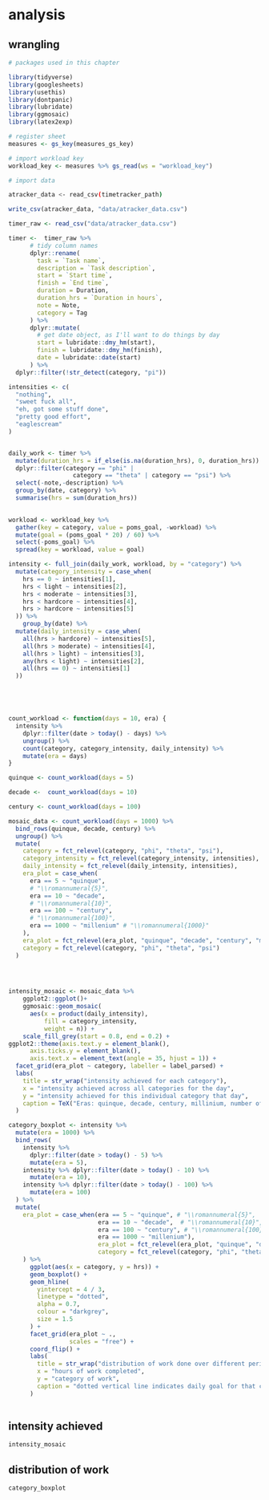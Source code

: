 # analysis {#analysis}

## wrangling

```r
# packages used in this chapter

library(tidyverse)
library(googlesheets) 
library(usethis)
library(dontpanic)
library(lubridate)
library(ggmosaic)
library(latex2exp)

# register sheet
measures <- gs_key(measures_gs_key)

# import workload key
workload_key <- measures %>% gs_read(ws = "workload_key")

```


```bash
# import data

atracker_data <- read_csv(timetracker_path)
```

```r
write_csv(atracker_data, "data/atracker_data.csv")

```

```r
timer_raw <- read_csv("data/atracker_data.csv")

timer <-  timer_raw %>%
      # tidy column names
      dplyr::rename(
        task = `Task name`,
        description = `Task description`,
        start = `Start time`,
        finish = `End time`,
        duration = Duration,
        duration_hrs = `Duration in hours`,
        note = Note,
        category = Tag
      ) %>%
      dplyr::mutate(
        # get date object, as I'll want to do things by day
        start = lubridate::dmy_hm(start),
        finish = lubridate::dmy_hm(finish),
        date = lubridate::date(start)
      ) %>% 
  dplyr::filter(!str_detect(category, "pi"))

```


```r

intensities <- c(
  "nothing",
  "sweet fuck all",
  "eh, got some stuff done",
  "pretty good effort",
  "eaglescream"
)


daily_work <- timer %>%
  mutate(duration_hrs = if_else(is.na(duration_hrs), 0, duration_hrs)) %>%
  dplyr::filter(category == "phi" |
                  category == "theta" | category == "psi") %>%
  select(-note,-description) %>%
  group_by(date, category) %>%
  summarise(hrs = sum(duration_hrs)) 
  

workload <- workload_key %>% 
  gather(key = category, value = poms_goal, -workload) %>% 
  mutate(goal = (poms_goal * 20) / 60) %>% 
  select(-poms_goal) %>% 
  spread(key = workload, value = goal)

intensity <- full_join(daily_work, workload, by = "category") %>% 
  mutate(category_intensity = case_when(
    hrs == 0 ~ intensities[1],
    hrs < light ~ intensities[2],
    hrs < moderate ~ intensities[3],
    hrs < hardcore ~ intensities[4],
    hrs > hardcore ~ intensities[5]
  )) %>% 
    group_by(date) %>% 
  mutate(daily_intensity = case_when(
    all(hrs > hardcore) ~ intensities[5],
    all(hrs > moderate) ~ intensities[4],
    all(hrs > light) ~ intensities[3],
    any(hrs < light) ~ intensities[2],
    all(hrs == 0) ~ intensities[1]
  ))






```

```r
count_workload <- function(days = 10, era) {
  intensity %>%
    dplyr::filter(date > today() - days) %>%
    ungroup() %>%
    count(category, category_intensity, daily_intensity) %>%
    mutate(era = days)
}

quinque <- count_workload(days = 5)

decade <-  count_workload(days = 10)

century <- count_workload(days = 100)

mosaic_data <- count_workload(days = 1000) %>%
  bind_rows(quinque, decade, century) %>%
  ungroup() %>%
  mutate(
    category = fct_relevel(category, "phi", "theta", "psi"),
    category_intensity = fct_relevel(category_intensity, intensities),
    daily_intensity = fct_relevel(daily_intensity, intensities),
    era_plot = case_when(
      era == 5 ~ "quinque",
      # "\\romannumeral{5}",
      era == 10 ~ "decade",
      # "\\romannumeral{10}",
      era == 100 ~ "century",
      # "\\romannumeral{100}",
      era == 1000 ~ "millenium" # "\\romannumeral{1000}"
    ),
    era_plot = fct_relevel(era_plot, "quinque", "decade", "century", "millenium"),
    category = fct_relevel(category, "phi", "theta", "psi")
  )


  
```


```r

intensity_mosaic <- mosaic_data %>% 
    ggplot2::ggplot()+
    ggmosaic::geom_mosaic(
      aes(x = product(daily_intensity),
          fill = category_intensity,
          weight = n)) +
    scale_fill_grey(start = 0.8, end = 0.2) +
ggplot2::theme(axis.text.y = element_blank(),
      axis.ticks.y = element_blank(),
      axis.text.x = element_text(angle = 35, hjust = 1)) + 
  facet_grid(era_plot ~ category, labeller = label_parsed) +
  labs(
    title = str_wrap("intensity achieved for each category"),
    x = "intensity achieved across all categories for the day",
    y = "intensity achieved for this individual category that day",
    caption = TeX("Eras: quinque, decade, century, millinium, number of days' data analysed.\n $\\phi, \\theta, \\psi$ := research, skills, and busywork")
  )


```


```r
category_boxplot <- intensity %>%
  mutate(era = 1000) %>%
  bind_rows(
    intensity %>%
      dplyr::filter(date > today() - 5) %>%
      mutate(era = 5),
    intensity %>% dplyr::filter(date > today() - 10) %>%
      mutate(era = 10),
    intensity %>% dplyr::filter(date > today() - 100) %>%
      mutate(era = 100)
  ) %>%
  mutate(
    era_plot = case_when(era == 5 ~ "quinque", # "\\romannumeral{5}",
                         era == 10 ~ "decade",  # "\\romannumeral{10}",
                         era == 100 ~ "century", # "\\romannumeral{100}",
                         era == 1000 ~ "millenium"),
                         era_plot = fct_relevel(era_plot, "quinque", "decade", "century", "millenium"),
                         category = fct_relevel(category, "phi", "theta", "psi")
    ) %>%
      ggplot(aes(x = category, y = hrs)) +
      geom_boxplot() +
      geom_hline(
        yintercept = 4 / 3,
        linetype = "dotted",
        alpha = 0.7,
        colour = "darkgrey",
        size = 1.5
      ) +
      facet_grid(era_plot ~ .,
                 scales = "free") +
      coord_flip() +
      labs(
        title = str_wrap("distribution of work done over different periods of time"),
        x = "hours of work completed",
        y = "category of work",
        caption = "dotted vertical line indicates daily goal for that category"
      )
  


```

## intensity achieved

```r
intensity_mosaic

```


## distribution of work

```r
category_boxplot

```

